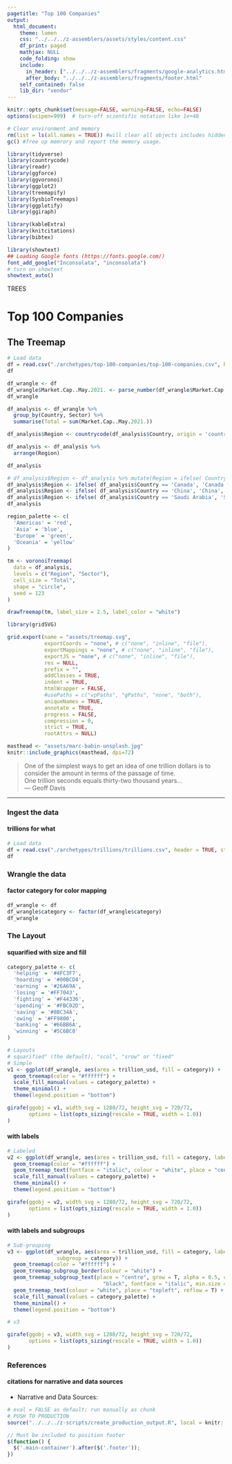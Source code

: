 ```yaml
---
pagetitle: "Top 100 Companies"
output:
  html_document:
    theme: lumen
    css: "../../../z-assemblers/assets/styles/content.css"
    df_print: paged
    mathjax: NULL
    code_folding: show
    include:
      in_header: ["../../../z-assemblers/fragments/google-analytics.html", "../../../z-assemblers/fragments/header.html"]
      after_body: "../../../z-assemblers/fragments/footer.html"
    self_contained: false
    lib_dir: "vendor"
---
```


```r

knitr::opts_chunk$set(message=FALSE, warning=FALSE, echo=FALSE)
options(scipen=999)  # turn-off scientific notation like 1e+48

# Clear environment and memory
rm(list = ls(all.names = TRUE)) #will clear all objects includes hidden objects.
gc() #free up memrory and report the memory usage.

library(tidyverse)
library(countrycode)
library(readr)
library(ggforce)
library(ggvoronoi)
library(ggplot2)
library(treemapify)
library(SysbioTreemaps)
library(ggplotify)
library(ggiraph)

library(kableExtra)
library(knitcitations)
library(bibtex)

library(showtext)
## Loading Google fonts (https://fonts.google.com/)
font_add_google("Inconsolata", "inconsolata")
# turn on showtext
showtext_auto()

```

<div class="activity">
TREES  
</div>

# Top 100 Companies
## The Treemap

```r

# Load data
df = read.csv("./archetypes/top-100-companies/top-100-companies.csv", header = TRUE, stringsAsFactors = FALSE)  # read text file 
df

df_wrangle <- df
df_wrangle$Market.Cap..May.2021. <- parse_number(df_wrangle$Market.Cap..May.2021.)
df_wrangle

df_analysis <- df_wrangle %>% 
  group_by(Country, Sector) %>% 
  summarise(Total = sum(Market.Cap..May.2021.))

df_analysis$Region <- countrycode(df_analysis$Country, origin = 'country.name', destination = 'un.region.name') 

df_analysis <- df_analysis %>%
  arrange(Region)

df_analysis

# df_analysis$Region <- df_analysis %>% mutate(Region = ifelse( Country == 'Canada', 'Canada', as.character(df_analysis$Region)))
df_analysis$Region <- ifelse( df_analysis$Country == 'Canada', 'Canada', as.character(df_analysis$Region))
df_analysis$Region <- ifelse( df_analysis$Country == 'China', 'China', as.character(df_analysis$Region))
df_analysis$Region <- ifelse( df_analysis$Country == 'Saudi Arabia', 'Saudi Arabia', as.character(df_analysis$Region))
df_analysis

region_palette <- c(
  'Americas' = 'red',
  'Asia' = 'blue',
  'Europe' = 'green',
  'Oceania' = 'yellow'
)

tm <- voronoiTreemap(
  data = df_analysis,
  levels = c("Region", "Sector"),
  cell_size = "Total",
  shape = "circle",
  seed = 123
)

drawTreemap(tm, label_size = 2.5, label_color = "white")

library(gridSVG)

grid.export(name = "assets/treemap.svg",
            exportCoords = "none", # c("none", "inline", "file"),
            exportMappings = "none", # c("none", "inline", "file"),
            exportJS = "none", # c("none", "inline", "file"),
            res = NULL,
            prefix = "",
            addClasses = TRUE,
            indent = TRUE,
            htmlWrapper = FALSE,
            #usePaths = c("vpPaths", "gPaths", "none", "both"),
            uniqueNames = TRUE,
            annotate = TRUE,
            progress = FALSE,
            compression = 0,
            strict = TRUE,
            rootAttrs = NULL)


```



```r

masthead <- "assets/marc-babin-unsplash.jpg"
knitr::include_graphics(masthead, dpi=72)

```

> One of the simplest ways to get an idea of one trillion dollars is to consider the amount in terms of the passage of time.\
  One trillion seconds equals thirty-two thousand years...\
--- Geoff Davis\

***

### Ingest the data
#### trillions for what


```r

# Load data
df = read.csv("./archetypes/trillions/trillions.csv", header = TRUE, stringsAsFactors = FALSE)  # read text file 
df

```


### Wrangle the data
#### factor category for color mapping


```r

df_wrangle <- df
df_wrangle$category <- factor(df_wrangle$category)
df_wrangle

```



### The Layout
#### squarified with size and fill


```r

category_palette <- c(
  'helping' = '#4FC3F7',
  'hoarding' = '#00BCD4',
  'earning' = '#26A69A',
  'losing' = '#FF7043',
  'fighting' = '#F44336',
  'spending' = '#FBC02D',
  'saving' = '#8BC34A',
  'owing' = '#FF9800',
  'banking' = '#66BB6A',
  'winning' = '#5C6BC0'
)

# Layouts
# squarified" (the default), "scol", "srow" or "fixed"
# Simple
v1 <- ggplot(df_wrangle, aes(area = trillion_usd, fill = category)) +
  geom_treemap(color = "#ffffff") +
  scale_fill_manual(values = category_palette) +
  theme_minimal() +
  theme(legend.position = "bottom")

girafe(ggobj = v1, width_svg = 1280/72, height_svg = 720/72,
       options = list(opts_sizing(rescale = TRUE, width = 1.0))
)

```


#### with labels


```r

# Labeled
v2 <- ggplot(df_wrangle, aes(area = trillion_usd, fill = category, label = what)) +
  geom_treemap(color = "#ffffff") +
  geom_treemap_text(fontface = "italic", colour = "white", place = "centre", grow = TRUE) +
  scale_fill_manual(values = category_palette) +
  theme_minimal() +
  theme(legend.position = "bottom")

girafe(ggobj = v2, width_svg = 1280/72, height_svg = 720/72,
       options = list(opts_sizing(rescale = TRUE, width = 1.0))
)

```


#### with labels and subgroups


```r

# Sub-grouping
v3 <- ggplot(df_wrangle, aes(area = trillion_usd, fill = category, label = what,
                subgroup = category)) +
  geom_treemap(color = "#ffffff") +
  geom_treemap_subgroup_border(colour = "white") +
  geom_treemap_subgroup_text(place = "centre", grow = T, alpha = 0.5, colour =
                               "black", fontface = "italic", min.size = 0) +
  geom_treemap_text(colour = "white", place = "topleft", reflow = T) +
  scale_fill_manual(values = category_palette) +
  theme_minimal() +
  theme(legend.position = "bottom")

# v3

girafe(ggobj = v3, width_svg = 1280/72, height_svg = 720/72,
       options = list(opts_sizing(rescale = TRUE, width = 1.0))
)

```



### References
#### citations for narrative and data sources

* Narrative and Data Sources: 


```r

# eval = FALSE as default; run manually as chunk
# PUSH TO PRODUCTION
source("../../../z-scripts/create_production_output.R", local = knitr::knit_global())

```


```js

// Must be included to position footer
$(function() {
  $('.main-container').after($('.footer'));
})

```
